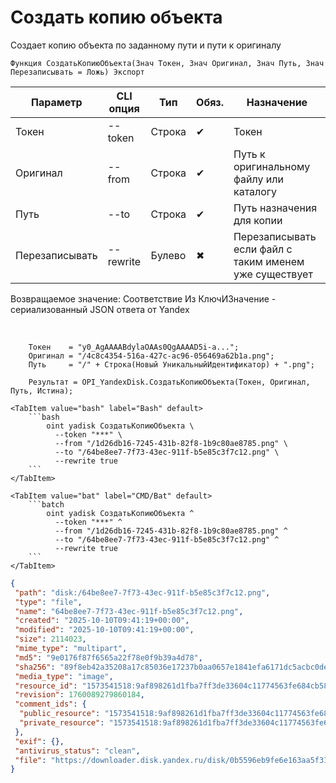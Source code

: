 ﻿---
sidebar_position: 5
description: Создать копию объекта и другие функции для работы с Yandex Disk в Открытом пакете интеграций - бесплатной open-source библиотеке интеграций для 1С:Предприятие 8, OneScript и CLI
keywords: [1C, 1С, 1С:Предприятие, 1С:Предприятие 8.3, API, Интеграция, Сервисы, Обмен, OneScript, CLI, Yandex Disk]
---


# Создать копию объекта
 Создает копию объекта по заданному пути и пути к оригиналу



`Функция СоздатьКопиюОбъекта(Знач Токен, Знач Оригинал, Знач Путь, Знач Перезаписывать = Ложь) Экспорт`

  | Параметр | CLI опция | Тип | Обяз. | Назначение |
  |-|-|-|-|-|
  | Токен | --token | Строка | &#x2714; | Токен |
  | Оригинал | --from | Строка | &#x2714; | Путь к оригинальному файлу или каталогу |
  | Путь | --to | Строка | &#x2714; | Путь назначения для копии |
  | Перезаписывать | --rewrite | Булево | &#x2716; | Перезаписывать если файл с таким именем уже существует |

  
  Возвращаемое значение:   Соответствие Из КлючИЗначение - сериализованный JSON ответа от Yandex

<br/>



```bsl title="Пример использования для 1С:Предприятие/OneScript"
    Токен    = "y0_AgAAAABdylaOAAs0QgAAAAD5i-a...";
    Оригинал = "/4c8c4354-516a-427c-ac96-056469a62b1a.png";
    Путь     = "/" + Строка(Новый УникальныйИдентификатор) + ".png";

    Результат = OPI_YandexDisk.СоздатьКопиюОбъекта(Токен, Оригинал, Путь, Истина);
```
    

 <Tabs>
  
    <TabItem value="bash" label="Bash" default>
        ```bash
            oint yadisk СоздатьКопиюОбъекта \
              --token "***" \
              --from "/1d26db16-7245-431b-82f8-1b9c80ae8785.png" \
              --to "/64be8ee7-7f73-43ec-911f-b5e85c3f7c12.png" \
              --rewrite true
        ```
    </TabItem>
  
    <TabItem value="bat" label="CMD/Bat" default>
        ```batch
            oint yadisk СоздатьКопиюОбъекта ^
              --token "***" ^
              --from "/1d26db16-7245-431b-82f8-1b9c80ae8785.png" ^
              --to "/64be8ee7-7f73-43ec-911f-b5e85c3f7c12.png" ^
              --rewrite true
        ```
    </TabItem>
</Tabs>


```json title="Результат"
{
 "path": "disk:/64be8ee7-7f73-43ec-911f-b5e85c3f7c12.png",
 "type": "file",
 "name": "64be8ee7-7f73-43ec-911f-b5e85c3f7c12.png",
 "created": "2025-10-10T09:41:19+00:00",
 "modified": "2025-10-10T09:41:19+00:00",
 "size": 2114023,
 "mime_type": "multipart",
 "md5": "9e0176f87f6565a22f78e0f9b39a4d78",
 "sha256": "89f8eb42a35208a17c85036e17237b0aa0657e1841efa6171dc5acbc0dea9e18",
 "media_type": "image",
 "resource_id": "1573541518:9af898261d1fba7ff3de33604c11774563fe684cb58ef5d743c32de4ce44aeab",
 "revision": 1760089279860184,
 "comment_ids": {
  "public_resource": "1573541518:9af898261d1fba7ff3de33604c11774563fe684cb58ef5d743c32de4ce44aeab",
  "private_resource": "1573541518:9af898261d1fba7ff3de33604c11774563fe684cb58ef5d743c32de4ce44aeab"
 },
 "exif": {},
 "antivirus_status": "clean",
 "file": "https://downloader.disk.yandex.ru/disk/0b5596eb9fe6e163aa5f3178c78291cadd27fcc111f9f72ca7906658290e663c/68e90d00/gwThwhLBKYvLhQCNnqAHisPZnROSXYUzDuaongvPZcvz2YNisQb2ZxGkDtcW88PU3_UYx7XfpJBOmmJ_qZXOyQ%3D%3D?uid=1573541518&filename=64be8ee7-7f73-43ec-911f-b5e85c3f7c12.png&disposition=attachment&hash=&limit=0&content_type=multipart&owner_uid=1573541518&fsize=2114023&hid=03d7263840468e281bd0b238a26e7d0d&media_type=image&tknv=v3&etag=9e0176f87f6565a22f78e0f9b39a4d78"
}
```
